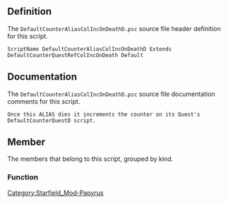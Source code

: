{{Script_Object_Summary
| title = DefaultCounterAliasColIncOnDeathD
| name = [[SFM:Script-DefaultCounterAliasColIncOnDeathD|DefaultCounterAliasColIncOnDeathD]]
| extends = [[SFM:Script-DefaultCounterQuestRefColIncOnDeath|DefaultCounterQuestRefColIncOnDeath]] → [[SFM:Script-RefCollectionAlias|RefCollectionAlias]] → [[SFM:Script-Alias|Alias]] → [[SFM:Script-ScriptObject|ScriptObject]]
| flags = Default
}}


== Definition ==
The <code>DefaultCounterAliasColIncOnDeathD.psc</code> source file header definition for this script.

<source lang="papyrus">
ScriptName DefaultCounterAliasColIncOnDeathD Extends DefaultCounterQuestRefColIncOnDeath Default
</source>


== Documentation ==
The <code>DefaultCounterAliasColIncOnDeathD.psc</code> source file documentation comments for this script.

<source>
Once this ALIAS dies it increments the counter on its Quest's DefaultCounterQuestD script.
</source>


== Member ==
The members that belong to this script, grouped by kind.

=== Function ===
{{Script_Object_Member_Summary
| title = Increment
| script = [[SFM:Script-DefaultCounterAliasColIncOnDeathD|DefaultCounterAliasColIncOnDeathD]]
| name = [[SFM:Script-DefaultCounterAliasColIncOnDeathD/Increment|Increment]]
| kind = Function
| parameters = ObjectReference akSenderRef
}}


[[Category:Starfield_Mod-Papyrus]]
